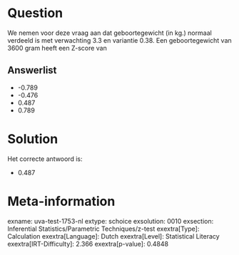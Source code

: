 Question
========

We nemen voor deze vraag aan dat geboortegewicht (in kg.) normaal
verdeeld is met verwachting 3.3 en variantie 0.38. Een geboortegewicht
van 3600 gram heeft een Z-score van

Answerlist
----------

* -0.789
* -0.476
* 0.487
* 0.789

Solution
========

Het correcte antwoord is: 

* 0.487

Meta-information
================
exname: uva-test-1753-nl
extype: schoice
exsolution: 0010
exsection: Inferential Statistics/Parametric Techniques/z-test
exextra[Type]: Calculation
exextra[Language]: Dutch
exextra[Level]: Statistical Literacy
exextra[IRT-Difficulty]: 2.366
exextra[p-value]: 0.4848
